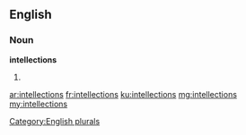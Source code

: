 ==English==

===Noun===
'''intellections'''

# {{plural of|intellection}}

[[Category:English plurals]]

[[ar:intellections]]
[[fr:intellections]]
[[ku:intellections]]
[[mg:intellections]]
[[my:intellections]]